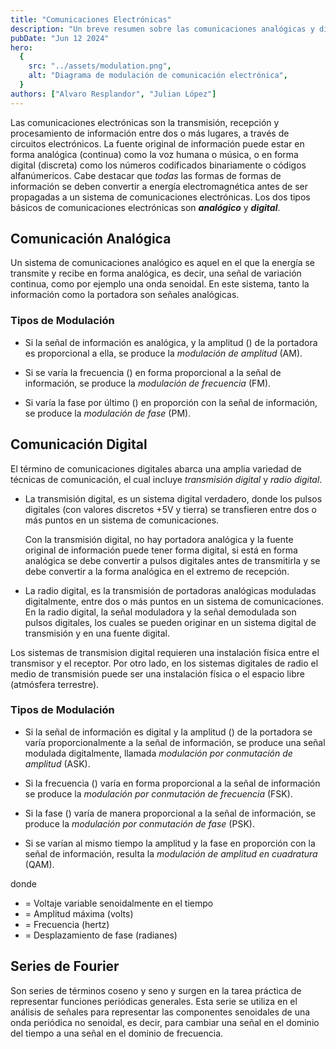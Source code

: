 ```yaml
---
title: "Comunicaciones Electrónicas"
description: "Un breve resumen sobre las comunicaciones analógicas y digitales, la serie de Fourier y la transformada de Fourier"
pubDate: "Jun 12 2024"
hero:
  {
    src: "../assets/modulation.png",
    alt: "Diagrama de modulación de comunicación electrónica",
  }
authors: ["Alvaro Resplandor", "Julian López"]
---
```



Las comunicaciones electrónicas son la transmisión, recepción y procesamiento de información entre dos o más lugares, a través de circuitos electrónicos. La fuente original de información puede estar en forma analógica (continua) como la voz humana o música, o en forma digital (discreta) como los números codificados binariamente o códigos alfanúmericos. Cabe destacar que _todas_ las formas de formas de información se deben convertir a energía electromagnética antes de ser propagadas a un sistema de comunicaciones electrónicas. Los dos tipos básicos de comunicaciones electrónicas son **_analógico_** y **_digital_**.

## Comunicación Analógica

Un sistema de comunicaciones analógico es aquel en el que la energía se transmite y recibe en forma analógica, es decir, una señal de variación continua, como por ejemplo una onda senoidal. En este sistema, tanto la información como la portadora son señales analógicas.

### Tipos de Modulación

- Si la señal de información es analógica, y la amplitud (<Latex formula="V" />) de la portadora es proporcional a ella, se produce la _modulación de amplitud_ (AM).

- Si se varía la frecuencia (<Latex formula="f" />) en forma proporcional a la señal de información, se produce la _modulación de frecuencia_ (FM).

- Si varía la fase por último (<Latex formula="{\theta}" />) en proporción con la señal de información, se produce la _modulación de fase_ (PM).

## Comunicación Digital

El término de comunicaciones digitales abarca una amplia variedad de técnicas de comunicación, el cual incluye _transmisión digital_ y _radio digital_.

- La transmisión digital, es un sistema digital verdadero, donde los pulsos digitales (con valores discretos +5V y tierra) se transfieren entre dos o más puntos en un sistema de comunicaciones.

  Con la transmisión digital, no hay portadora analógica y la fuente original de información puede tener forma digital, si está en forma analógica se debe convertir a pulsos digitales antes de transmitirla y se debe convertir a la forma analógica en el extremo de recepción.

- La radio digital, es la transmisión de portadoras analógicas moduladas digitalmente, entre dos o más puntos en un sistema de comunicaciones. En la radio digital, la señal moduladora y la señal demodulada son pulsos digitales, los cuales se pueden originar en un sistema digital de transmisión y en una fuente digital.

Los sistemas de transmision digital requieren una instalación física entre el transmisor y el receptor. Por otro lado, en los sistemas digitales de radio el medio de transmisión puede ser una instalación física o el espacio libre (atmósfera terrestre).

### Tipos de Modulación

- Si la señal de información es digital y la amplitud (<Latex formula="V" />) de la portadora se varía proporcionalmente a la señal de información, se produce una señal modulada digitalmente, llamada _modulación por conmutación de amplitud_ (ASK).

- Si la frecuencia (<Latex formula="f" />) varía en forma proporcional a la señal de información se produce la _modulación por conmutación de frecuencia_ (FSK).

- Si la fase (<Latex formula="{\theta}" />) varía de manera proporcional a la señal de información, se produce la _modulación por conmutación de fase_ (PSK).

- Si se varían al mismo tiempo la amplitud y la fase en proporción con la señal de información, resulta la _modulación de amplitud en cuadratura_ (QAM).

<div class="text-center">
	<Latex formula="v (t) = V \sin(2{\pi}ft + {\theta})" />
</div>

donde

- <Latex formula="v (t)" /> = Voltaje variable senoidalmente en el tiempo
- <Latex formula="V" /> = Amplitud máxima (volts)
- <Latex formula="f" /> = Frecuencia (hertz)
- <Latex formula="\theta" /> = Desplazamiento de fase (radianes)

## Series de Fourier

Son series de términos coseno y seno y surgen en la tarea práctica de representar funciones periódicas generales. Esta serie se utiliza en el análisis de señales para representar las componentes senoidales de una onda periódica no senoidal, es decir, para cambiar una señal en el dominio del tiempo a una señal en el dominio de frecuencia.

<div class="text-center">
	<Latex formula="F(x) = \frac{a_0}{2} + \sum_{n=1}^{\infty} [a_n \cos(\frac{n{\pi}x}{l}) + b_n \sin(\frac{n{\pi}x}{l})]" />
</div>
